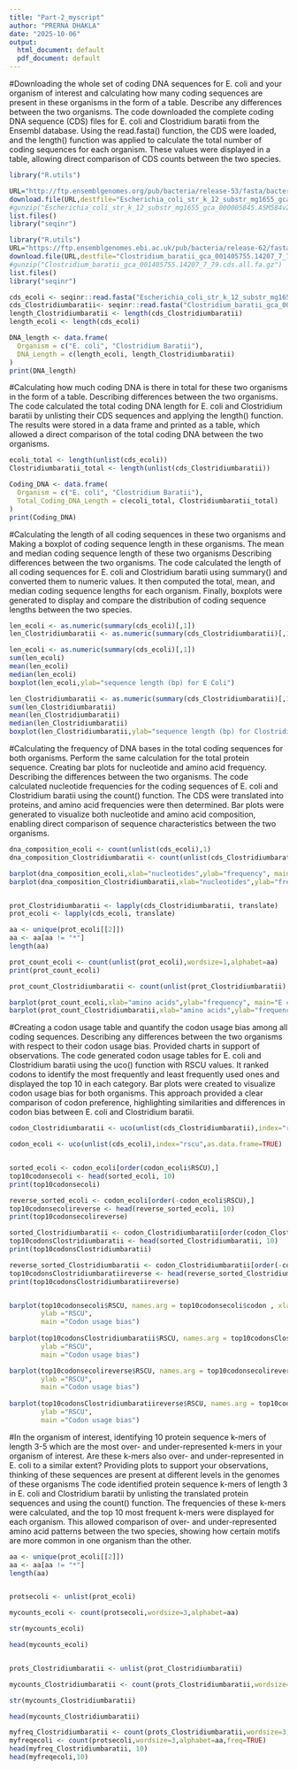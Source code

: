 ```yaml
---
title: "Part-2_myscript"
author: "PRERNA DHAKLA"
date: "2025-10-06"
output:
  html_document: default
  pdf_document: default 
---
```


#Downloading the whole set of coding DNA sequences for E. coli and your organism of interest and calculating how many coding sequences are present in these organisms in the form of a table. Describe any differences between the two organisms.
The code downloaded the complete coding DNA sequence (CDS) files for E. coli and Clostridium baratii from the Ensembl database. Using the read.fasta() function, the CDS were loaded, and the length() function was applied to calculate the total number of coding sequences for each organism. These values were displayed in a table, allowing direct comparison of CDS counts between the two species.

```r
library("R.utils")

URL="http://ftp.ensemblgenomes.org/pub/bacteria/release-53/fasta/bacteria_0_collection/escherichia_coli_str_k_12_substr_mg1655_gca_000005845/cds/Escherichia_coli_str_k_12_substr_mg1655_gca_000005845.ASM584v2.cds.all.fa.gz"
download.file(URL,destfile="Escherichia_coli_str_k_12_substr_mg1655_gca_000005845.ASM584v2.cds.all.fa.gz")
#gunzip("Escherichia_coli_str_k_12_substr_mg1655_gca_000005845.ASM584v2.cds.all.fa.gz")
list.files() 
library("seqinr")

library("R.utils")
URL="https://ftp.ensemblgenomes.ebi.ac.uk/pub/bacteria/release-62/fasta/bacteria_14_collection/clostridium_baratii_gca_001405755/cds/Clostridium_baratii_gca_001405755.14207_7_79.cds.all.fa.gz"
download.file(URL,destfile="Clostridium_baratii_gca_001405755.14207_7_79.cds.all.fa.gz")
#gunzip("Clostridium_baratii_gca_001405755.14207_7_79.cds.all.fa.gz")
list.files()
library("seqinr")

cds_ecoli <- seqinr::read.fasta("Escherichia_coli_str_k_12_substr_mg1655_gca_000005845.ASM584v2.cds.all.fa")
cds_Clostridiumbaratii<- seqinr::read.fasta("Clostridium_baratii_gca_001405755.14207_7_79.cds.all.fa")
length_Clostridiumbaratii <- length(cds_Clostridiumbaratii)
length_ecoli <- length(cds_ecoli)

DNA_length <- data.frame(
  Organism = c("E. coli", "Clostridium Baratii"),
  DNA_Length = c(length_ecoli, length_Clostridiumbaratii)
)
print(DNA_length)
```

#Calculating how much coding DNA is there in total for these two organisms in the form of a table. Describing differences between the two organisms.
The code calculated the total coding DNA length for E. coli and Clostridium baratii by unlisting their CDS sequences and applying the length() function. The results were stored in a data frame and printed as a table, which allowed a direct comparison of the total coding DNA between the two organisms.

```r
ecoli_total <- length(unlist(cds_ecoli))
Clostridiumbaratii_total <- length(unlist(cds_Clostridiumbaratii))

Coding_DNA <- data.frame(
  Organism = c("E. coli", "Clostridium Baratii"),
  Total_Coding_DNA_Length = c(ecoli_total, Clostridiumbaratii_total)
)
print(Coding_DNA)
```

#Calculating the length of all coding sequences in these two organisms and Making a boxplot of coding sequence length in these organisms. The mean and median coding sequence length of these two organisms Describing differences between the two organisms.
The code calculated the length of all coding sequences for E. coli and Clostridium baratii using summary() and converted them to numeric values. It then computed the total, mean, and median coding sequence lengths for each organism. Finally, boxplots were generated to display and compare the distribution of coding sequence lengths between the two species.

```r
len_ecoli <- as.numeric(summary(cds_ecoli)[,1])
len_Clostridiumbaratii <- as.numeric(summary(cds_Clostridiumbaratii)[,1])

len_ecoli <- as.numeric(summary(cds_ecoli)[,1])
sum(len_ecoli)
mean(len_ecoli)
median(len_ecoli)
boxplot(len_ecoli,ylab="sequence length (bp) for E Coli")

len_Clostridiumbaratii <- as.numeric(summary(cds_Clostridiumbaratii)[,1])
sum(len_Clostridiumbaratii)
mean(len_Clostridiumbaratii)
median(len_Clostridiumbaratii)
boxplot(len_Clostridiumbaratii,ylab="sequence length (bp) for Clostridiumbaratii")
```

#Calculating the frequency of DNA bases in the total coding sequences for both organisms. Perform the same calculation for the total protein sequence. Creating bar plots for nucleotide and amino acid frequency. Describing the differences between the two organisms.
The code calculated nucleotide frequencies for the coding sequences of E. coli and Clostridium baratii using the count() function. The CDS were translated into proteins, and amino acid frequencies were then determined. Bar plots were generated to visualize both nucleotide and amino acid composition, enabling direct comparison of sequence characteristics between the two organisms.

```r
dna_composition_ecoli <- count(unlist(cds_ecoli),1)
dna_composition_Clostridiumbaratii <- count(unlist(cds_Clostridiumbaratii),1)

barplot(dna_composition_ecoli,xlab="nucleotides",ylab="frequency", main="E coli CDS composition")
barplot(dna_composition_Clostridiumbaratii,xlab="nucleotides",ylab="frequency", main="Clostridiumbaratii CDS composition")


prot_Clostridiumbaratii <- lapply(cds_Clostridiumbaratii, translate)
prot_ecoli <- lapply(cds_ecoli, translate)

aa <- unique(prot_ecoli[[2]])
aa <- aa[aa != "*"]
length(aa)

prot_count_ecoli <- count(unlist(prot_ecoli),wordsize=1,alphabet=aa)
print(prot_count_ecoli)

prot_count_Clostridiumbaratii <- count(unlist(prot_Clostridiumbaratii),wordsize=1,alphabet=aa)

barplot(prot_count_ecoli,xlab="amino acids",ylab="frequency", main="E coli amino acid composition")
barplot(prot_count_Clostridiumbaratii,xlab="amino acids",ylab="frequency", main="Clostridiumbaratii amino acid composition")
```

#Creating a codon usage table and quantify the codon usage bias among all coding sequences. Describing any differences between the two organisms with respect to their codon usage bias. Provided charts in support of observations.
The code generated codon usage tables for E. coli and Clostridium baratii using the uco() function with RSCU values. It ranked codons to identify the most frequently and least frequently used ones and displayed the top 10 in each category. Bar plots were created to visualize codon usage bias for both organisms. This approach provided a clear comparison of codon preference, highlighting similarities and differences in codon bias between E. coli and Clostridium baratii.

```r
codon_Clostridiumbaratii <- uco(unlist(cds_Clostridiumbaratii),index="rscu",as.data.frame=TRUE)

codon_ecoli <- uco(unlist(cds_ecoli),index="rscu",as.data.frame=TRUE)


sorted_ecoli <- codon_ecoli[order(codon_ecoli$RSCU),]
top10codonsecoli <- head(sorted_ecoli, 10)
print(top10codonsecoli)

reverse_sorted_ecoli <- codon_ecoli[order(-codon_ecoli$RSCU),]
top10codonsecolireverse <- head(reverse_sorted_ecoli, 10)
print(top10codonsecolireverse)

sorted_Clostridiumbaratii <- codon_Clostridiumbaratii[order(codon_Clostridiumbaratii$RSCU),]
top10codonsClostridiumbaratii <- head(sorted_Clostridiumbaratii, 10)
print(top10codonsClostridiumbaratii)

reverse_sorted_Clostridiumbaratii <- codon_Clostridiumbaratii[order(-codon_Clostridiumbaratii$RSCU),]
top10codonsClostridiumbaratiireverse <- head(reverse_sorted_Clostridiumbaratii, 10)
print(top10codonsClostridiumbaratiireverse)


barplot(top10codonsecoli$RSCU, names.arg = top10codonsecoli$codon , xlab ="codons",
        ylab ="RSCU",
        main ="Codon usage bias")
 
barplot(top10codonsClostridiumbaratii$RSCU, names.arg = top10codonsClostridiumbaratii$codon , xlab ="codons",
        ylab ="RSCU",
        main ="Codon usage bias")

barplot(top10codonsecolireverse$RSCU, names.arg = top10codonsecolireverse$codon , xlab ="codons",
        ylab ="RSCU",
        main ="Codon usage bias")
 
barplot(top10codonsClostridiumbaratiireverse$RSCU, names.arg = top10codonsClostridiumbaratiireverse$codon , xlab ="codons",
        ylab ="RSCU",
        main ="Codon usage bias")
```
#In the organism of interest, identifying 10 protein sequence k-mers of length 3-5 which are the most over- and under-represented k-mers in your organism of interest. Are these k-mers also over- and under-represented in E. coli to a similar extent? Providing plots to support your observations, thinking of these sequences are present at different levels in the genomes of these organisms
The code identified protein sequence k-mers of length 3 in E. coli and Clostridium baratii by unlisting the translated protein sequences and using the count() function. The frequencies of these k-mers were calculated, and the top 10 most frequent k-mers were displayed for each organism. This allowed comparison of over- and under-represented amino acid patterns between the two species, showing how certain motifs are more common in one organism than the other.

```r
aa <- unique(prot_ecoli[[2]])
aa <- aa[aa != "*"]
length(aa)


protsecoli <- unlist(prot_ecoli)

mycounts_ecoli <- count(protsecoli,wordsize=3,alphabet=aa)

str(mycounts_ecoli)

head(mycounts_ecoli)


prots_Clostridiumbaratii <- unlist(prot_Clostridiumbaratii)

mycounts_Clostridiumbaratii <- count(prots_Clostridiumbaratii,wordsize=3,alphabet=aa)

str(mycounts_Clostridiumbaratii)

head(mycounts_Clostridiumbaratii)

myfreq_Clostridiumbaratii <- count(prots_Clostridiumbaratii,wordsize=3,alphabet=aa,freq=TRUE)
myfreqecoli <- count(protsecoli,wordsize=3,alphabet=aa,freq=TRUE)
head(myfreq_Clostridiumbaratii, 10)
head(myfreqecoli,10)
```

